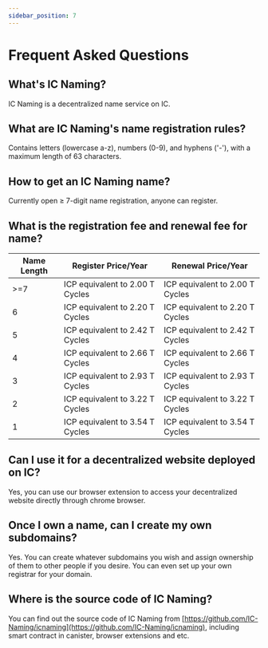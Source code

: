 ```yaml
---
sidebar_position: 7
---
```


# Frequent Asked Questions

## What's IC Naming?

IC Naming is a decentralized name service on IC.

## What are IC Naming's name registration rules?

 Contains letters (lowercase a-z), numbers (0-9), and hyphens ('-'), with a maximum length of 63 characters.

## How to get an IC Naming name?

Currently open ≥ 7-digit name registration, anyone can register.

## What is the registration fee and renewal fee for name?

|  Name Length   | Register Price/Year  |  Renewal Price/Year  |
|  ----          |      ----            |         ----         |
| >=7     | ICP equivalent to 2.00 T Cycles | ICP equivalent to 2.00 T Cycles |
| 6     | ICP equivalent to 2.20 T Cycles |  ICP equivalent to 2.20 T Cycles |
| 5     | ICP equivalent to 2.42 T Cycles |  ICP equivalent to 2.42 T Cycles |
| 4     | ICP equivalent to 2.66 T Cycles |  ICP equivalent to 2.66 T Cycles |
| 3     | ICP equivalent to 2.93 T Cycles |  ICP equivalent to 2.93 T Cycles |
| 2     | ICP equivalent to 3.22 T Cycles |  ICP equivalent to 3.22 T Cycles |
| 1     | ICP equivalent to 3.54 T Cycles |  ICP equivalent to 3.54 T Cycles |

## Can I use it for a decentralized website deployed on IC?

Yes, you can use our browser extension to access your decentralized website directly through chrome browser.

## Once I own a name, can I create my own subdomains?

Yes. You can create whatever subdomains you wish and assign ownership of them to other people if you desire. You can even set up your own registrar for your domain.

## Where is the source code of IC Naming?

You can find out the source code of IC Naming from [https://github.com/IC-Naming/icnaming](https://github.com/IC-Naming/icnaming), including smart contract in canister, browser extensions and etc.